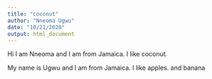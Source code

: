 ```yaml
---
title: "coconut"
author: "Nneoma Ugwu"
date: "10/21/2020"
output: html_document
---
```


Hi I am Nneoma and I am from Jamaica. I like coconut. 


My name is Ugwu and I am from Jamaica. I like apples. and banana 